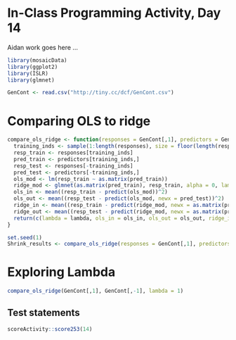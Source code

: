 # In-Class Programming Activity, Day 14

Aidan work goes here ...

```r
library(mosaicData)
library(ggplot2)
library(ISLR)
library(glmnet)
```

```r
GenCont <- read.csv("http://tiny.cc/dcf/GenCont.csv")
```

# Comparing OLS to ridge

```r
compare_ols_ridge <- function(responses = GenCont[,1], predictors = GenCont[, -1], lambda = 1){
  training_inds <- sample(1:length(responses), size = floor(length(responses)/2))
  resp_train <- responses[training_inds]
  pred_train <- predictors[training_inds,]
  resp_test <- responses[-training_inds]
  pred_test <- predictors[-training_inds,]
  ols_mod <- lm(resp_train ~ as.matrix(pred_train))
  ridge_mod <- glmnet(as.matrix(pred_train), resp_train, alpha = 0, lambda = lambda)
  ols_in <- mean((resp_train - predict(ols_mod))^2)
  ols_out <- mean((resp_test - predict(ols_mod, newx = pred_test))^2)
  ridge_in <- mean((resp_train - predict(ridge_mod, newx = as.matrix(pred_train)))^2)
  ridge_out <- mean((resp_test - predict(ridge_mod, newx = as.matrix(pred_test)))^2)
  return(c(lambda = lambda, ols_in = ols_in, ols_out = ols_out, ridge_in = ridge_in, ridge_out = ridge_out))
}

set.seed(1)
Shrink_results <- compare_ols_ridge(responses = GenCont[,1], predictors = GenCont[,-1], lambda = 1)
```

# Exploring Lambda

```r
compare_ols_ridge(GenCont[,1], GenCont[,-1], lambda = 1)
```


## Test statements

```r
scoreActivity::score253(14)
```